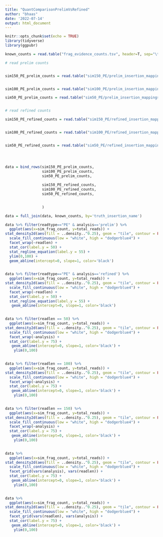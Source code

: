```yaml
---
title: "QuantComparisonPrelimVsRefined"
author: "bhaas"
date: '2022-07-14'
output: html_document
---
```


```r
knitr::opts_chunk$set(echo = TRUE)
library(tidyverse)
library(ggpubr)
```


```r

known_counts = read.table("frag_evidence_counts.tsv", header=T, sep="\t", stringsAsFactors = F) %>% rename('truth_insertion_name' = 'insertion', 'sim_frag_count' = 'frag_count')


```

```r

# read prelim counts


sim150_PE_prelim_counts = read.table("sim150_PE/prelim_insertion_mappings.tsv.indic_within_range.best_per_vir_brkend_grp", header=T, sep="\t", stringsAsFactors = F) %>% mutate(readtype='PE', readlen=150, analysis='prelim')


sim100_PE_prelim_counts = read.table("sim100_PE/prelim_insertion_mappings.tsv.indic_within_range.best_per_vir_brkend_grp", header=T, sep="\t", stringsAsFactors = F) %>% mutate(readtype='PE', readlen=100, analysis='prelim')

sim50_PE_prelim_counts = read.table("sim50_PE/prelim_insertion_mappings.tsv.indic_within_range.best_per_vir_brkend_grp", header=T, sep="\t", stringsAsFactors = F) %>% mutate(readtype='PE', readlen=50, analysis='prelim')



```



```r

# read refined counts

sim150_PE_refined_counts = read.table("sim150_PE/refined_insertion_mappings.tsv.indic_within_range.best_per_vir_brkend_grp", header=T, sep="\t", stringsAsFactors = F) %>% mutate(readtype='PE', readlen=150, analysis='refined')


sim100_PE_refined_counts = read.table("sim100_PE/refined_insertion_mappings.tsv.indic_within_range.best_per_vir_brkend_grp", header=T, sep="\t", stringsAsFactors = F) %>% mutate(readtype='PE', readlen=100, analysis='refined')


sim50_PE_refined_counts = read.table("sim50_PE/refined_insertion_mappings.tsv.indic_within_range.best_per_vir_brkend_grp", header=T, sep="\t", stringsAsFactors = F) %>% mutate(readtype='PE', readlen=50, analysis='refined')





```







```r

data = bind_rows(sim150_PE_prelim_counts,
                 sim100_PE_prelim_counts,
                 sim50_PE_prelim_counts,
                 
                 sim150_PE_refined_counts,
                 sim100_PE_refined_counts,
                 sim50_PE_refined_counts,

                 
                 )

```


```r

data = full_join(data, known_counts, by='truth_insertion_name')

```



```r

data %>% filter(readtype=="PE" & analysis=='prelim') %>% 
  ggplot(aes(x=sim_frag_count, y=total_reads)) +
stat_density2d(aes(fill = ..density..^0.25), geom = "tile", contour = FALSE, n = 200) +
  scale_fill_continuous(low = "white", high = "dodgerblue4") +
  facet_wrap(~readlen) +
  stat_cor(label.y = 50) +
  stat_regline_equation(label.y = 55) + 
  ylim(0,100) + 
  geom_abline(intercept=0, slope=1, color='black')
  

```





```r

data %>% filter(readtype=="PE" & analysis=='refined') %>% 
  ggplot(aes(x=sim_frag_count, y=total_reads)) +
stat_density2d(aes(fill = ..density..^0.25), geom = "tile", contour = FALSE, n = 200) +
  scale_fill_continuous(low = "white", high = "dodgerblue4") +
  facet_wrap(~readlen) +
  stat_cor(label.y = 50) +
  stat_regline_equation(label.y = 55) +
   geom_abline(intercept=0, slope=1, color='black')
  

```









```r


data %>% filter(readlen == 50) %>% 
  ggplot(aes(x=sim_frag_count, y=total_reads)) +
stat_density2d(aes(fill = ..density..^0.25), geom = "tile", contour = FALSE, n = 200) +
  scale_fill_continuous(low = "white", high = "dodgerblue4") +
  facet_wrap(~analysis) +
  stat_cor(label.y = 75) +
   geom_abline(intercept=0, slope=1, color='black') +
    ylim(0,100) 
  

```




```r


data %>% filter(readlen == 100) %>% 
  ggplot(aes(x=sim_frag_count, y=total_reads)) +
stat_density2d(aes(fill = ..density..^0.25), geom = "tile", contour = FALSE, n = 200) +
  scale_fill_continuous(low = "white", high = "dodgerblue4") +
  facet_wrap(~analysis) +
  stat_cor(label.y = 75) +
   geom_abline(intercept=0, slope=1, color='black') +
    ylim(0,100) 
  

```


```r


data %>% filter(readlen == 150) %>% 
  ggplot(aes(x=sim_frag_count, y=total_reads)) +
stat_density2d(aes(fill = ..density..^0.25), geom = "tile", contour = FALSE, n = 200) +
  scale_fill_continuous(low = "white", high = "dodgerblue4") +
  facet_wrap(~analysis) +
  stat_cor(label.y = 75) +
   geom_abline(intercept=0, slope=1, color='black') +
    ylim(0,100) 
  

```




```r


data %>% 
  ggplot(aes(x=sim_frag_count, y=total_reads)) +
stat_density2d(aes(fill = ..density..^0.25), geom = "tile", contour = FALSE, n = 200) +
  scale_fill_continuous(low = "white", high = "dodgerblue4") +
  facet_grid(vars(analysis), vars(readlen)) +
  stat_cor(label.y = 75) +
   geom_abline(intercept=0, slope=1, color='black') +
    ylim(0,100) 
  

```



```r


data %>% 
  ggplot(aes(x=sim_frag_count, y=total_reads)) +
stat_density2d(aes(fill = ..density..^0.25), geom = "tile", contour = FALSE, n = 200) +
  scale_fill_continuous(low = "white", high = "dodgerblue4") +
  facet_grid(vars(readlen), vars(analysis)) +
  stat_cor(label.y = 75) +
   geom_abline(intercept=0, slope=1, color='black') +
    ylim(0,100) 
  

```





